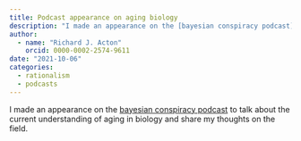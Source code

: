 ```yaml
---
title: Podcast appearance on aging biology
description: "I made an appearance on the [bayesian conspiracy podcast](https://www.thebayesianconspiracy.com/2020/12/127-all-about-aging-with-richard-acton/) to talk about  aging biology."
author: 
  - name: "Richard J. Acton"
    orcid: 0000-0002-2574-9611
date: "2021-10-06"
categories:
  - rationalism
  - podcasts
---
```


I made an appearance on the [bayesian conspiracy podcast](https://www.thebayesianconspiracy.com/2020/12/127-all-about-aging-with-richard-acton/) to talk about the current understanding of aging in biology and share my thoughts on the field.

